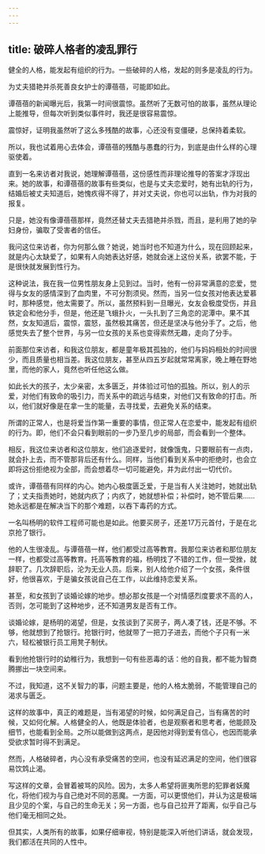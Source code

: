 ```yaml
---
---
---
```

title: 破碎人格者的凌乱罪行
---



健全的人格，能发起有组织的行为。一些破碎的人格，发起的则多是凌乱的行为。

为丈夫猎艳并杀死善良女护士的谭蓓蓓，可能即如此。

谭蓓蓓的新闻曝光后，我第一时间很震惊。虽然听了无数可怕的故事，虽然从理论上能推导，但每次听到类似事件时，我还是很容易震惊。

震惊好，证明我虽然听了这么多残酷的故事，心还没有变僵硬，总保持着柔软。

所以，我也试着用心去体会，谭蓓蓓的残酷与愚蠢的行为，到底是由什么样的心理驱使着。

直到一名来访者对我说，她理解谭蓓蓓，这份感性而非理论推导的答案才浮现出来。她的故事，和谭蓓蓓的故事有些类似，也是与丈夫恋爱时，她有出轨的行为，结婚后被丈夫知道后，她愧疚得不得了，并对丈夫说，你也可以出轨，作为对我的报复。

只是，她没有像谭蓓蓓那样，竟然还替丈夫去猎艳并杀戮，而且，是利用了她的孕妇身份，骗取了受害者的信任。

我问这位来访者，你为何那么做？她说，她当时也不知道为什么，现在回顾起来，就是内心太缺爱了，如果有人向她表达好感，她就会迷上这份关系，欲罢不能，于是很快就发展到性行为。

这种说法，我在我一位男性朋友身上见到过。当时，他有一份非常满意的恋爱，觉得与女友的感情深到了血肉里，不可分割须臾。然而，当另一位女孩对他表达爱慕时，那种感觉，他太需要了。所以，虽然预料到一旦曝光，女友会极度受伤，并且铁定会和他分手，但是，他还是飞蛾扑火，一头扎到了三角恋的泥潭中。果不其然，女友知道后，震惊，震怒，虽然极其痛苦，但还是坚决与他分手了。之后，他感觉失去了整个世界，与另一位女孩的关系也变得索然无趣，走向了分手。

前面那位来访者，和我这位朋友，都是童年极其孤独的，他们与妈妈相处的时间很少，而且质量也相当差。我这位朋友，甚至从四五岁起就常常离家，晚上睡在野地里，而他的家人，竟然也听任他这么做。

如此长大的孩子，太少亲密，太多匮乏，并体验过可怕的孤独。所以，别人的示爱，对他们有致命的吸引力，而关系中的疏远与结束，对他们又有致命的打击。所以，他们就好像是在拿一生的能量，去寻找爱，去避免关系的结束。

所谓的正常人，也是将爱当作第一重要的事情，但正常人在恋爱中，能发起有组织的行为。即，他们不会只看到眼前的一步乃至几步的局部，而会看到一个整体。

相反，我这位来访者和这位朋友，他们追逐爱时，就像饿鬼，只要眼前有一点肉，就会扑上去，而不管那背后还有什么。同样，当他们看到关系中的拒绝时，也会立即将这份拒绝视为全部，而会想着尽一切可能避免，并为此付出一切代价。

或许，谭蓓蓓有同样的内心。她内心极度匮乏爱，于是当有人关注她时，她就出轨了；丈夫指责她时，她就内疚了；内疚了，她就想补偿；补偿时，她不管后果……她永远都是在解决当下的那个难题，以吞下毒药的方式。

一名叫杨明的软件工程师可能也是如此。他要买房子，还差17万元首付，于是在北京抢了银行。

他的人生很凌乱。与谭蓓蓓一样，他们都受过高等教育。我那位来访者和那位朋友一样，也都受过高等教育。托高等教育的福，杨明找了不错的工作，但一受挫，就辞职了。几次辞职后，沦为无业人员。后来，别人给他介绍了一个女孩，条件很好，他很喜欢，于是骗女孩说自己在工作，以此维持恋爱关系。

甚至，和女孩到了谈婚论嫁的地步。想必那女孩是一个对情感烈度要求不高的人，否则，怎可能到了这种地步，还不知道男友是否有工作。

谈婚论嫁，是杨明的渴望，但是，女孩谈到了买房子，两人凑了钱，还是不够。不够，他就想到了抢银行。抢银行时，他就带了一把刀子进去，而他个子只有一米六，轻松被银行员工用凳子制伏。

看到他抢银行时的幼稚行为，我想到一句有些恶毒的话：他的自我，都不能为智商腾挪出一块空间来。

不过，我知道，这不关智力的事，问题主要是，他的人格太脆弱，不能管理自己的渴求与匮乏。

这样的故事中，真正的难题是，当有渴望的时候，如何满足自己，当有痛苦的时候，又如何化解。人格健全的人，他既是体验者，也是观察者和思考者，他能顾及细节，也能看到全局。之所以能做到这两点，是因他对得到爱有信心，也因而能承受欲求暂时得不到满足。

然而，人格破碎者，内心没有承受痛苦的空间，也没有延迟满足的空间，他们很容易饮鸩止渴。

写这样的文章，会冒着被骂的风险。因为，太多人希望将匪夷所思的犯罪者妖魔化，将他们视为与自己绝对不同的恶魔。一方面，可以更恨他们，并认为这是极端且少见的个案，与自己的生命无关；另一方面，也与自己拉开了距离，似乎自己与他们毫无相同之处。

但其实，人类所有的故事，如果仔细审视，特别是能深入听他们讲话，就会发现，我们都活在共同的人性中。